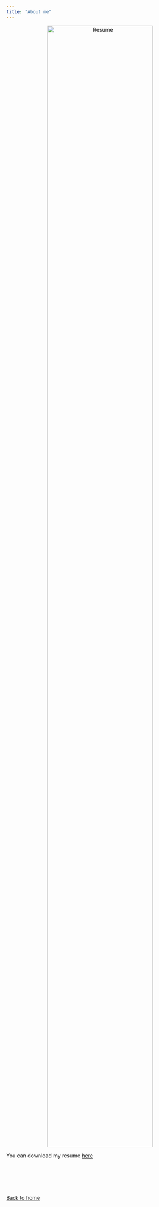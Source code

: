 ```yaml
---
title: "About me"
---
```


<center><img src="images/resume.jpg" alt="Resume"  width=75% height="3000"></center>

You can download my resume [here](resume.pdf)

<br><br><br><br>

[Back to home](index.html)
